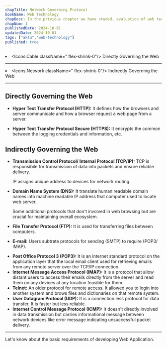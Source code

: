 ```yaml
---
chapTitle: Network Governing Protocol 
bookName: Web Technology
chapDesc: In the privious chapter we have studed, evaluation of web technology and the Strategies of development of web development.
chapNum: 1
publishedDate: 2024-10-01
updatedDate: 2024-10-01
tags: ["aktu","web-technology"]
published: true
---
```


<ChapIntro><li className="flex gap-3"><Icons.Cable className=" flex-shrink-0"/> Directly Governing the Web </li><hr className="my-2"/><li className="flex gap-3"><Icons.Network className=" flex-shrink-0"/> Indirectly Governing the Web </li></ChapIntro>

---

## Directly Governing the Web
- **Hyper Text Transfer Protocol (HTTP):** It defines how the browsers and server communicate and how a browser request a web page from a server.

- **Hyper Text Transfer Protocol Secure (HTTPS):** It encrypts the common between the logging credentials and information, etc.

## Indirectly Governing the Web 
- **Transmission Control Protocol/ Internal Protocol (TCP/IP):** TCP is responsibile for transmission of data into packets and ensure reliable delivery. 

    IP assigns unique address to devices for network routing.
- **Domain Name System (DNS):** It translate human readable domain names into machine readable IP address that computer used to locate web server. 
    
    Some additional protocols that don't involved in web browsing but are crucial for maintaining overall ecosystem.
- **File Transfer Protocol (FTP):** It is used for transferring files between computers.
- **E-mail:** Users subtrate protocols for sending (SMTP) to require (POP3/ IMAP).

<FigureMdx lightUrl="wt-smtp-email-diagram" desc="Simple Mail Transfer Protocol SMTP diagram."/>

- **Post Office Protocol 3 (POP3):** It is an internet standard protocol on the application layer that the local email client used for retrieving emails from any remote server over the TCP/IP connection.
- **Internet Message Access Protocol (IMAP):** It is a protocol that allow distant users to access their emails directly from the server and read them on any devices at any location feasible for them.
- **Telnet:** An older protocol for remote access. It allowed you to login into another system and brows files and dictionaries on that remote system.
- **User Datagram Protocol (UDP):** It is a connection less protocol for data transfer. It is faster but less reliable.
- **Internet Control Message Protocol (ICMP):** It doesn't directly involved in data transmission but carries informational message between network devices like error message indicating unsuccessful packet delivery.

---
<NextUp nextChap="2" nextChapName="Writing Web Projects" nextChapLink="/web-technology/writing-web-projects"> Let's know about the basic requirements of developing Web Application. </NextUp>
